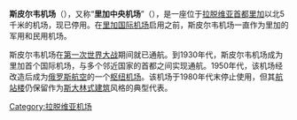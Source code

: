 {{Airport infobox
| airport_name     = 斯皮尔韦机场
| nativename       = Spilves lidosta
| photo            = Riga spilve.jpg
| photosize        = 250px
| caption          = 
| type             = 军民合用
| run by           = 
| opened           = 
| closed           = 
| city             = [[里加|里加]]
| location         = [[里加|里加]]
| distance_to_city = 5千米
| elevation        = 22米
| website          = 
| IATA             = 
| ICAO             = 
| FAA              = 
| LID              = 
| coordinates      = {{coord|56|59|30|N|24|04|30|E|type:airport}}
| runway1_heading  = 03/21
| runway1_feet     = 5413
| runway1_meter    = 1650
| runway1_surface  = 混凝土
| stat_year        = 
| stat_passenger   = 
| stat_cargo       = 
| stat_flight      =
| stat1-header     =
| stat1-data       =
| footnotes        =
}}
'''斯皮尔韦机场'''（{{lang-lv|Spilves lidosta}}），又称“'''里加中央机场'''”（{{lang-lv|Rīgas Centrālā Lidosta}}），是一座位于[[拉脱维亚|拉脱维亚]][[首都|首都]][[里加|里加]]以北5千米的机场，现已停用。在[[里加国际机场|里加国际机场]]启用之前，斯皮尔韦机场一直作为里加的军用和民用机场。

斯皮尔韦机场在[[第一次世界大战|第一次世界大战]]期间就已通航。到1930年代，斯皮尔韦机场成为里加首个国际机场，与多个邻近国家的首都之间实现通航。1950年代，该机场经改造后成为[[俄罗斯航空|俄罗斯航空]]的一个[[枢纽机场|枢纽机场]]。该机场于1980年代末停止使用，但其[[航站楼|航站楼]]仍保留作为[[斯大林式建筑|斯大林式建筑]]风格的典型代表。

{{拉脱维亚机场}}

[[Category:拉脱维亚机场|Category:拉脱维亚机场]]